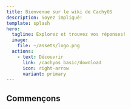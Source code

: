 ```yaml
---
title: Bienvenue sur le wiki de CachyOS
description: Soyez impliqué!
template: splash
hero:
  tagline: Explorez et trouvez vos réponses!
  image:
    file: ~/assets/logo.png
  actions:
    - text: Découvrir
      link: /cachyos_basic/download
      icon: right-arrow
      variant: primary
---
```



## Commençons

<CardGrid>
  <LinkCard title="Comment CachyOS améliore les performances" href="/cachyos_basic/why_cachyos"
   description="Admirez les changements que nous avons apportés afind d’améliorer les performances">
  </LinkCard>
  <LinkCard title="Guide d'installation" href="/installation/installation_prepare" description="Apprenez comment installer CachyOS en utilisant notre outil graphique ou en ligne de commander. Connexion internet requise.">
  </LinkCard>
</CardGrid>
